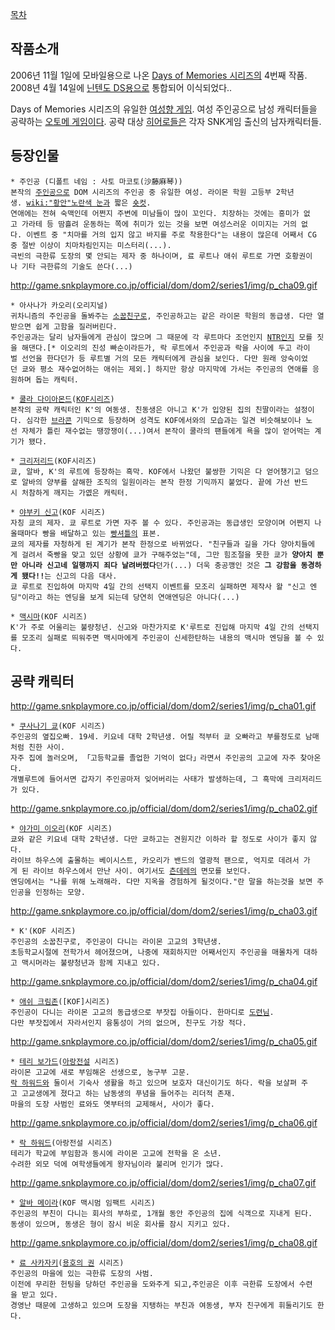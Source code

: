 [[목차]]

== 작품소개 ==
2006년 11월 1일에 모바일용으로 나온 [[Days of Memories 시리즈]]의 4번째 작품.
2008년 4월 14일에 [[닌텐도 DS]]용으로 통합되어 이식되었다..

Days of Memories 시리즈의 유일한 [[여성향 게임]]. 여성 주인공으로 남성 캐릭터들을 공략하는 [[오토메 게임]]이다.
공략 대상 [[히어로]]들은 각자 SNK게임 출신의 남자캐릭터들. 

== 등장인물 ==
 * 주인공 (디폴트 네임 : 사토 마코토(沙藤麻琴))
 본작의 [[주인공]]으로 DOM 시리즈의 주인공 중 유일한 여성. 라이몬 학원 고등부 2학년생. [[wiki:"황안"노란색 눈]]과 짧은 [[숏컷]]. 
 연애에는 전혀 숙맥인데 어쩐지 주변에 미남들이 많이 꼬인다. 치장하는 것에는 흥미가 없고 가라테 등 땀흘려 운동하는 쪽에 취미가 있는 것을 보면 여성스러운 이미지는 거의 없다. 이벤트 중 "치마를 거의 입지 않고 바지를 주로 착용한다"는 내용이 많은데 어째서 CG중 절반 이상이 치마차림인지는 미스터리(...).
 극빈의 극한류 도장의 몇 안되는 제자 중 하나이며, 료 루트나 애쉬 루트로 가면 호황권이나 기타 극한류의 기술도 쓴다(...)

http://game.snkplaymore.co.jp/official/dom/dom2/series1/img/p_cha09.gif
 * 아사나가 카오리(오리지널)
 귀차니즘의 주인공을 돌봐주는 [[소꿉친구]]로, 주인공하고는 같은 라이몬 학원의 동급생. 다만 열받으면 쉽게 고함을 질러버린다.
 주인공과는 달리 남자들에게 관심이 많으며 그 때문에 각 루트마다 조언인지 [[NTR]]인지 모를 짓을 해댄다.[* 이오리의 진성 빠순이라든가, 락 루트에서 주인공과 락을 사이에 두고 라이벌 선언을 한다던가 등 루트별 거의 모든 캐릭터에게 관심을 보인다. 다만 원래 앙숙이었던 쿄와 평소 재수없어하는 애쉬는 제외.] 하지만 항상 마지막에 가서는 주인공의 연애를 응원하며 돕는 캐릭터.

 * [[쿨라 다이아몬드]]([[KOF]]시리즈)
 본작의 공략 캐릭터인 K'의 여동생. 친동생은 아니고 K'가 입양된 집의 친딸이라는 설정이다. 심각한 [[브라콘]] 기믹으로 등장하며 성격도 KOF에서와의 모습과는 일견 비슷해보이나 노선 자체가 틀린 재수없는 땡깡쟁이(...)여서 본작이 쿨라의 팬들에게 욕을 많이 얻어먹는 계기가 됐다.

 * [[크리저리드]](KOF시리즈)
 쿄, 알바, K'의 루트에 등장하는 흑막. KOF에서 나왔던 불쌍한 기믹은 다 얻어챙기고 덤으로 알바의 양부를 살해한 조직의 일원이라는 본작 한정 기믹까지 붙었다. 끝에 가선 반드시 처참하게 깨지는 가엾은 캐릭터.

 * [[야부키 신고]](KOF 시리즈)
 자칭 쿄의 제자. 쿄 루트로 가면 자주 볼 수 있다. 주인공과는 동급생인 모양이며 어쩐지 나올때마다 빵을 배달하고 있는 [[빵셔틀]]의 표본.
 쿄의 제자를 자청하게 된 계기가 본작 한정으로 바뀌었다. "친구들과 길을 가다 양아치들에게 걸려서 죽빵을 맞고 있던 상황에 쿄가 구해주었는"데, 그만 힘조절을 못한 쿄가 '''양아치 뿐만 아니라 신고네 일행까지 죄다 날려버렸다'''던가(...) 더욱 충공깽인 것은 '''그 강함을 동경하게 됐다!!'''는 신고의 다음 대사.
 쿄 루트로 진입하여 마지막 4일 간의 선택지 이벤트를 모조리 실패하면 제작사 왈 "신고 엔딩"이라고 하는 엔딩을 보게 되는데 당연히 연애엔딩은 아니다(...)

 * [[맥시마]](KOF 시리즈)
 K'가 주로 어울리는 불량청년. 신고와 마찬가지로 K'루트로 진입해 마지막 4일 간의 선택지를 모조리 실패로 띄워주면 맥시마에게 주인공이 신세한탄하는 내용의 맥시마 엔딩을 볼 수 있다.

== 공략 캐릭터 ==
http://game.snkplaymore.co.jp/official/dom/dom2/series1/img/p_cha01.gif
 * [[쿠사나기 쿄]](KOF 시리즈)
 주인공의 옆집오빠. 19세. 키요네 대학 2학년생. 어릴 적부터 쿄 오빠라고 부를정도로 남매처럼 친한 사이.
 자주 집에 놀러오며, 「고등학교를 졸업한 기억이 없다」라면서 주인공의 고교에 자주 찾아온다.
 개별루트에 들어서면 갑자기 주인공마저 잊어버리는 사태가 발생하는데, 그 흑막에 크리저리드가 있다.

http://game.snkplaymore.co.jp/official/dom/dom2/series1/img/p_cha02.gif
 * [[야가미 이오리]](KOF 시리즈)
 쿄와 같은 키요네 대학 2학년생. 다만 쿄하고는 견원지간 이하라 할 정도로 사이가 좋지 않다.
 라이브 하우스에 출몰하는 베이시스트, 카오리가 밴드의 열광적 팬으로, 억지로 데려서 가게 된 라이브 하우스에서 만난 사이. 여기서도 [[츤데레]]의 면모를 보인다.
 엔딩에서는 "나를 위해 노래해라. 다만 지옥을 경험하게 될것이다."란 말을 하는것을 보면 주인공을 인정하는 모양.

http://game.snkplaymore.co.jp/official/dom/dom2/series1/img/p_cha03.gif
 * K'(KOF 시리즈)
 주인공의 소꿉친구로, 주인공이 다니는 라이몬 고교의 3학년생.
 초등학교시절에 전학가서 헤어졌으며, 나중에 재회하지만 어째서인지 주인공을 매몰차게 대하고 맥시머라는 불량청년과 함께 지내고 있다.

http://game.snkplaymore.co.jp/official/dom/dom2/series1/img/p_cha04.gif
 * [[애쉬 크림존]]([KOF]시리즈)
 주인공이 다니는 라이몬 고교의 동급생으로 부잣집 아들이다. 한마디로 [[도련님]].
 다만 부잣집에서 자라서인지 융통성이 거의 없으며, 친구도 가장 적다.

http://game.snkplaymore.co.jp/official/dom/dom2/series1/img/p_cha05.gif
 * [[테리 보가드]]([[아랑전설]] 시리즈)
 라이몬 고교에 새로 부임해온 선생으로, 농구부 고문.
 [[락 하워드]]와 둘이서 기숙사 생활을 하고 있으며 보호자 대신이기도 하다. 락을 보살펴 주고 고교생에게 졌다고 하는 남동생의 푸념을 들어주는 리더적 존재.
 마을의 도장 사범인 료와도 옛부터의 교제해서, 사이가 좋다.

http://game.snkplaymore.co.jp/official/dom/dom2/series1/img/p_cha06.gif
 * [[락 하워드]](아랑전설 시리즈)
 테리가 학교에 부임함과 동시에 라이몬 고교에 전학을 온 소년.
 수려한 외모 덕에 여학생들에게 왕자님이라 불리며 인기가 많다.

http://game.snkplaymore.co.jp/official/dom/dom2/series1/img/p_cha07.gif
 * [[알바 메이라]](KOF 맥시멈 임팩트 시리즈)
 주인공의 부친이 다니는 회사의 부하로, 1개월 동안 주인공의 집에 식객으로 지내게 된다.
 동생이 있으며, 동생은 형이 잠시 비운 회사를 잠시 지키고 있다.

http://game.snkplaymore.co.jp/official/dom/dom2/series1/img/p_cha08.gif
 * [[료 사카자키]]([[용호의 권]] 시리즈)
 주인공의 마을에 있는 극한류 도장의 사범.
 이전에 무리한 헌팅을 당하던 주인공을 도와주게 되고,주인공은 이후 극한류 도장에서 수련을 받고 있다.
 경영난 때문에 고생하고 있으며 도장을 지탱하는 부친과 여동생, 부자 친구에게 휘둘리기도 한다.
